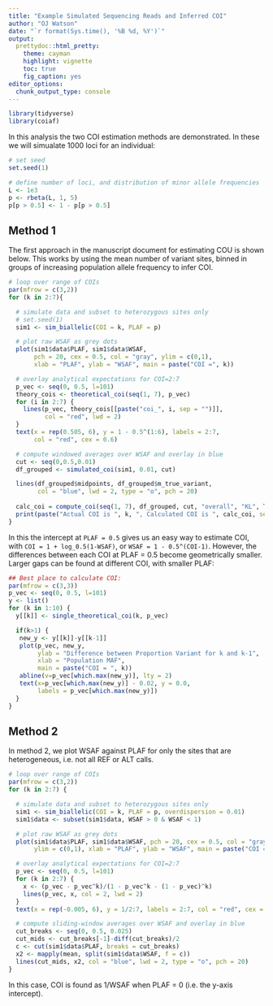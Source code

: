 ```yaml
---
title: "Example Simulated Sequencing Reads and Inferred COI"
author: "OJ Watson"
date: "`r format(Sys.time(), '%B %d, %Y')`"
output:
  prettydoc::html_pretty:
    theme: cayman
    highlight: vignette
    toc: true
    fig_caption: yes
editor_options:
  chunk_output_type: console
---
```


```r
library(tidyverse)
library(coiaf)
```

In this analysis the two COI estimation methods are demonstrated. In these we 
will simualate 1000 loci for an individual:

```r
# set seed
set.seed(1)

# define number of loci, and distribution of minor allele frequencies
L <- 1e3
p <- rbeta(L, 1, 5)
p[p > 0.5] <- 1 - p[p > 0.5]
```


## Method 1

The first approach in the manuscript document for estimating COU is shown below. 
This works by using the mean number of variant sites, binned
in groups of increasing population allele frequency to infer COI.

```r
# loop over range of COIs 
par(mfrow = c(3,2))
for (k in 2:7){

  # simulate data and subset to heterozygous sites only
  # set.seed(1)
  sim1 <- sim_biallelic(COI = k, PLAF = p)

  # plot raw WSAF as grey dots
  plot(sim1$data$PLAF, sim1$data$WSAF, 
       pch = 20, cex = 0.5, col = "gray", ylim = c(0,1),
       xlab = "PLAF", ylab = "WSAF", main = paste("COI =", k))

  # overlay analytical expectations for COI=2:7
  p_vec <- seq(0, 0.5, l=101)
  theory_cois <- theoretical_coi(seq(1, 7), p_vec)
  for (i in 2:7) {
    lines(p_vec, theory_cois[[paste("coi_", i, sep = "")]], 
          col = "red", lwd = 2)
  }
  text(x = rep(0.505, 6), y = 1 - 0.5^(1:6), labels = 2:7, 
       col = "red", cex = 0.6)

  # compute windowed averages over WSAF and overlay in blue
  cut <- seq(0,0.5,0.01)
  df_grouped <- simulated_coi(sim1, 0.01, cut)

  lines(df_grouped$midpoints, df_grouped$m_true_variant, 
        col = "blue", lwd = 2, type = "o", pch = 20)
  
  calc_coi = compute_coi(seq(1, 7), df_grouped, cut, "overall", "KL", TRUE)
  print(paste("Actual COI is ", k, ", Calculated COI is ", calc_coi, sep = ""))
}
```

In this the intercept at `PLAF = 0.5` gives us an easy way to estimate COI, with 
`COI = 1 + log_0.5(1-WSAF)`, or `WSAF = 1 - 0.5^(COI-1)`. However, the 
differences between each COI at PLAF = 0.5 become geometrically smaller. Larger 
gaps can be found at different COI, with smaller PLAF:

```r
## Best place to calculate COI:
par(mfrow = c(3,3))
p_vec <- seq(0, 0.5, l=101)
y <- list()
for (k in 1:10) {
  y[[k]] <- single_theoretical_coi(k, p_vec)

  if(k>1) {
   new_y <- y[[k]]-y[[k-1]]
   plot(p_vec, new_y,
        ylab = "Difference between Proportion Variant for k and k-1",
        xlab = "Population MAF",
        main = paste("COI = ", k))
   abline(v=p_vec[which.max(new_y)], lty = 2)
   text(x=p_vec[which.max(new_y)] - 0.02, y = 0.0, 
        labels = p_vec[which.max(new_y)])
  }
}
```

## Method 2

In method 2, we plot WSAF against PLAF for only the sites that are 
heterogeneous, i.e. not all REF or ALT calls. 

```r
# loop over range of COIs
par(mfrow = c(3,2))
for (k in 2:7) {

  # simulate data and subset to heterozygous sites only
  sim1 <- sim_biallelic(COI = k, PLAF = p, overdispersion = 0.01)
  sim1$data <- subset(sim1$data, WSAF > 0 & WSAF < 1)

  # plot raw WSAF as grey dots
  plot(sim1$data$PLAF, sim1$data$WSAF, pch = 20, cex = 0.5, col = "gray", 
       ylim = c(0,1), xlab = "PLAF", ylab = "WSAF", main = paste("COI =", k))

  # overlay analytical expectations for COI=2:7
  p_vec <- seq(0, 0.5, l=101)
  for (k in 2:7) {
    x <- (p_vec - p_vec^k)/(1 - p_vec^k - (1 - p_vec)^k)
    lines(p_vec, x, col = 2, lwd = 2)
  }
  text(x = rep(-0.005, 6), y = 1/2:7, labels = 2:7, col = "red", cex = 0.6)

  # compute sliding-window averages over WSAF and overlay in blue
  cut_breaks <- seq(0, 0.5, 0.025)
  cut_mids <- cut_breaks[-1]-diff(cut_breaks)/2
  c <- cut(sim1$data$PLAF, breaks = cut_breaks)
  x2 <- mapply(mean, split(sim1$data$WSAF, f = c))
  lines(cut_mids, x2, col = "blue", lwd = 2, type = "o", pch = 20)
}
```

In this case, COI is found as 1/WSAF when PLAF = 0 (i.e. the y-axis intercept).
